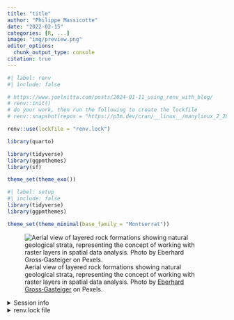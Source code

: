 ```yaml
---
title: "title"
author: "Philippe Massicotte"
date: "2022-02-15"
categories: [R, ...]
image: "img/preview.png"
editor_options:
  chunk_output_type: console
citation: true
---
```


```r
#| label: renv
#| include: false

# https://www.joelnitta.com/posts/2024-01-11_using_renv_with_blog/
# renv::init()
# do your work, then run the following to create the lockfile
# renv::snapshot(repos = "https://p3m.dev/cran/__linux__/manylinux_2_28/latest")

renv::use(lockfile = "renv.lock")

library(quarto)
```

```r
library(tidyverse)
library(ggpmthemes)
library(sf)

theme_set(theme_exo())
```

```r
#| label: setup
#| include: false
library(tidyverse)
library(ggpmthemes)

theme_set(theme_minimal(base_family = "Montserrat"))
```

![Aerial view of layered rock formations showing natural geological strata, representing the concept of working with raster layers in spatial data analysis. Photo by [Eberhard Gross‑Gasteiger](https://www.pexels.com/@eberhardgross/) on Pexels.](https://images.pexels.com/photos/443446/pexels-photo-443446.jpeg){.preview-image}

<details>
<summary>Session info</summary>

```r
#| echo: false
#| label: sessioninfo

devtools::session_info()
```

</details>

<details>
<summary>renv.lock file</summary>

```.json

```

</details>
